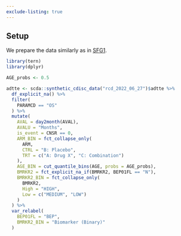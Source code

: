 ```yaml
---
exclude-listing: true
---
```


## Setup

We prepare the data similarly as in [SFG1](../../graphs/SFG1/sfg01.qmd).

```r
library(tern)
library(dplyr)

AGE_probs <- 0.5

adtte <- scda::synthetic_cdisc_data("rcd_2022_06_27")$adtte %>%
  df_explicit_na() %>%
  filter(
    PARAMCD == "OS"
  ) %>%
  mutate(
    AVAL = day2month(AVAL),
    AVALU = "Months",
    is_event = CNSR == 0,
    ARM_BIN = fct_collapse_only(
      ARM,
      CTRL = "B: Placebo",
      TRT = c("A: Drug X", "C: Combination")
    ),
    AGE_BIN = cut_quantile_bins(AGE, probs = AGE_probs),
    BMRKR2 = fct_explicit_na_if(BMRKR2, BEP01FL == "N"),
    BMRKR2_BIN = fct_collapse_only(
      BMRKR2,
      High = "HIGH",
      Low = c("MEDIUM", "LOW")
    )
  ) %>%
  var_relabel(
    BEP01FL = "BEP",
    BMRKR2_BIN = "Biomarker (Binary)"
  )
```
